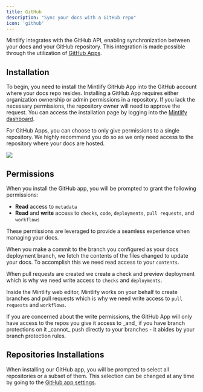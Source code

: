 ```yaml
---
title: GitHub
description: "Sync your docs with a GitHub repo"
icon: 'github'
---
```


Mintlify integrates with the GitHub API, enabling synchronization between your
docs and your GitHub repository. This integration is made possible through the
utilization of
[GitHub Apps](https://docs.github.com/en/developers/apps/getting-started-with-apps/about-apps#about-github-apps).

## Installation

To begin, you need to install the Mintlify GitHub App into the GitHub account
where your docs repo resides. Installing a GitHub App requires either
organization ownership or admin permissions in a repository. If you lack the
necessary permissions, the repository owner will need to approve the request.
You can access the installation page by logging into the
[Mintlify dashboard](https://dashboard.mintlify.com).

For GitHub Apps, you can choose to only give permissions to a single repository.
We highly recommend you do so as we only need access to the repository where
your docs are hosted.

<Frame>
  <img className="h-80" src="/images/github/select-repos.png" />
</Frame>

## Permissions

When you install the GitHub app, you will be prompted to grant the following permissions:

- **Read** access to `metadata`
- **Read** and **write** access to `checks`, `code`, `deployments`, `pull requests`,
  and `workflows`

These permissions are leveraged to provide a seamless experience when managing
your docs.

When you make a commit to the branch you configured as your docs deployment
branch, we fetch the contents of the files changed to update your docs. To
accomplish this we need read access to your `contents`.

When pull requests are created we create a check and preview deployment which is
why we need write access to `checks` and `deployments`.

Inside the Mintlify web editor, Mintlify works on your behalf to create branches
and pull requests which is why we need write access to `pull requests` and
`workflows`.

<Info>
  If you are concerned about the write permissions, the GitHub App will only
  have access to the repos you give it access to _and_ if you have branch
  protections on it _cannot_ push directly to your branches - it abides by your
  branch protection rules.
</Info>

## Repositories Installations

When installing our GitHub app, you will be prompted to select all repositories
or a subset of them. This selection can be changed at any time by going to the
[GitHub app settings](https://github.com/apps/mintlify/installations/new).

